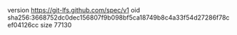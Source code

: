version https://git-lfs.github.com/spec/v1
oid sha256:3668752dc0dec156807f9b098bf5ca18749b8c4a33f54d27286f78cef04126cc
size 77130

